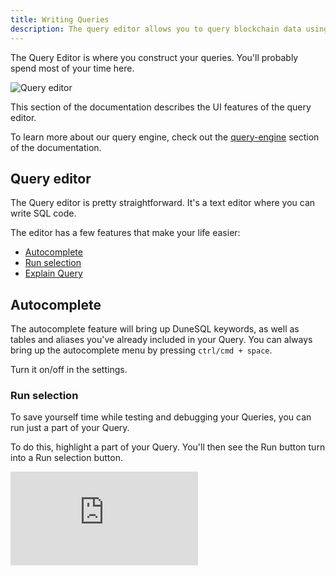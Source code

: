 ```yaml
---
title: Writing Queries
description: The query editor allows you to query blockchain data using DuneSQL.
---
```


The Query Editor is where you construct your queries. You'll probably spend most of your time here.

![Query editor](/web-app/query-editor/images/query-window/query-window.png)

This section of the documentation describes the UI features of the query editor.

To learn more about our query engine, check out the [query-engine](query-engine/index.mdx) section of the documentation.



## Query editor

The Query editor is pretty straightforward. It's a text editor where you can write SQL code.

The editor has a few features that make your life easier:

- [Autocomplete](#autocomplete)
- [Run selection](#run-selection)
- [Explain Query](#explain-query)


## Autocomplete

The autocomplete feature will bring up DuneSQL keywords, as well as tables and aliases you've already included in your Query.
You can always bring up the autocomplete menu by pressing `ctrl/cmd + space`.

Turn it on/off in the settings.

### Run selection

To save yourself time while testing and debugging your Queries, you can run just a part of your Query.

To do this, highlight a part of your Query. You'll then see the Run button turn into a Run selection button.

<div
  style={{
    position: "relative",
    paddingBottom: "calc(67.66666666666666% + 41px)",
    height: 0
  }}
>
  <iframe
    src="https://demo.arcade.software/Jb2fyuNXBUSLAcMyAOsH?embed"
    frameBorder={0}
    loading="lazy"
    webkitallowfullscreen=""
    mozallowfullscreen=""
    allowFullScreen=""
    style={{
      position: "absolute",
      top: 0,
      left: 0,
      width: "100%",
      height: "100%",
      colorScheme: "light"
    }}
    title="Dune"
  />
</div>

### Explain Query

The explain query feature utilizes ChatGPT4 to explain your query in plain English. It's a great way to get a quick overview of what your query does.

Simply click the explain query button to see a GPT4 generated explanation of the query.

![Explain query](/web-app/query-editor/images/query-window/explain-query.jpeg)


### Shortcuts

Here are a handful of shortcuts to make crafting Queries easier:

| Shortcut      | Action                         |
| ------------- | ------------------------------ |
| ctrl + enter  | execute the Query              |
| ctrl + # or / | comments out the selected code |
| ctrl + space  | brings up a list of keywords   |
| crtl + z      | undoes your last changes       |
| ctrl + y      | redoes your last changes       |
| ctrl + f      | search for keywords            |
| ctrl + h      | search and replace keywords    |

_These shortcuts work on US/UK Keyboards and might vary based on the language setting on your device._

## Query results

The Query results are displayed in a table below the Query editor.

You can sort the results by clicking on the column headers. Click once to sort ascending, click again to sort descending.
Results are paginated, so you can click through the pages to see more results. Each page shows 25 results.

You can full text search the results by using the search bar below the results table.

You can format the results according to the rules laid out in the [tables section](web-app/visualizations/tables) of the documentation.

<div
  style={{
    position: "relative",
    paddingBottom: "calc(50.67708333333333% + 41px)",
    height: 0
  }}
>
  <iframe
    src="https://demo.arcade.software/FrOeNaAh5HBsESAvGUGm?embed"
    frameBorder={0}
    loading="lazy"
    webkitallowfullscreen=""
    mozallowfullscreen=""
    allowFullScreen=""
    style={{
      position: "absolute",
      top: 0,
      left: 0,
      width: "100%",
      height: "100%",
      colorScheme: "light"
    }}
    title="Net flow of stake ETH last 7 days"
  />
</div>


